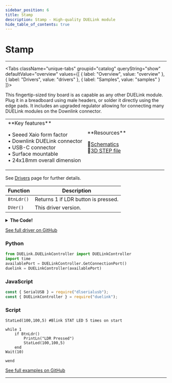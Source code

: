 ```yaml
---
sidebar_position: 6
title: Stamp
description: Stamp - High-quality DUELink module
hide_table_of_contents: true
---
```



# Stamp

<ImageSection 
  product="mcstamp-a"
  tagline="Seeed Xaio Form Factor DUELink Microcomputer"
/>

---

<Tabs className="unique-tabs" groupid="catalog" queryString="show" defaultValue="overview"
  values={[
    {
        label: "Overview",
        value: "overview"
    },
    {
        label: "Drivers",
        value: "drivers"
    },
    {
        label: "Samples",
        value: "samples"
    }
]}>

<TabItem value="overview">

This fingertip-sized tiny board is as capable as any other DUELink module. Plug it in a breadboard using male headers, or solder it directly using the edge pads. It includes an upgraded regulator allowing for connecting many DUELink modules on the Downlink connector.

<table><td width='50%'>
**Key features**

• Seeed Xaio form factor<br/>
• Downlink DUELink connector<br/>
• USB-C connector<br/>
• Surface mountable<br/>
• 24x18mm overall dimension<br/>

</td><td width='50%'>
**Resources**
 
📄[Schematics](/sch/gdl-mcstamp-a.pdf)<br/>
🔩[3D STEP file](/3d/gdl-mcstamp-a.step)<br/>
</td></table>

</TabItem>

<TabItem value="drivers">

See [Drivers](/docs/engine/drivers) page for further details.

| Function | Description |
|----------|-------------|
| `BtnLdr()` | Returns 1 if LDR button is pressed. |
| `DVer()` | This driver version. |
<details>
<summary><strong>The Code!</strong></summary>

**Stamp Driver**

```text
##### Stamp Driver #####

fn DVer()
    return 1.0
fend
 
fn Init()
    BtnEn(BtnPin(), 0)
fend

fn BtnPin()
    return 20
fend

fn BtnLdr()
    if BtnDown(BtnPin())
    return 1
fend

Init()
 
#########################
```

</details>

[See full driver on GitHub](https://github.com/ghi-electronics/duelink-website/tree/main/static/code/drivers)

</TabItem>

<TabItem value="samples">

### Python

```python
from DUELink.DUELinkController import DUELinkController
import time
availablePort = DUELinkController.GetConnectionPort()
duelink = DUELinkController(availablePort)
```

### JavaScript

```javascript
const { SerialUSB } = require("dlserialusb");
const { DUELinkController } = require("duelink");
```

### Script

```text
StatLed(100,100,5) #Blink STAT LED 5 times on start

while 1 
    if BtnLdr()
        PrintLn("LDR Pressed")
        StatLed(100,100,5)
    end    
Wait(10)
 
wend 
```

[See full examples on GitHub](https://github.com/ghi-electronics/duelink-website/tree/main/static/code/samples)

</TabItem>

</Tabs>

---

<OrderSection
    product="DUELink Stamp"
    partnumber="GDL-MCSTAMP-A"
    price="$0.00"
/>
